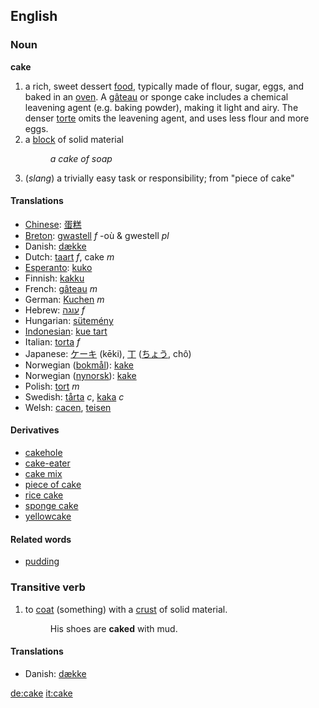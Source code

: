 ==English==
=== Noun ===
'''cake'''

#a rich, sweet dessert [[food]], typically made of flour, sugar, eggs, and baked in an [[oven]]. A [[gâteau]] or sponge cake includes a chemical leavening agent (e.g. baking powder), making it light and airy. The denser [[torte]] omits the leavening agent, and uses less flour and more eggs.
#a [[block]] of solid material
#:''a cake of soap''
#(''slang'') a trivially easy task or responsibility; from "piece of cake"

==== Translations ====
*[[Chinese]]: [[蛋糕]]
*[[Breton]]: [[gwastell]] ''f'' -où & gwestell ''pl''
* Danish: [[dække]]
*Dutch: [[taart]] ''f'', cake ''m''
*[[Esperanto]]: [[kuko]]
*Finnish: [[kakku]]
*French: [[gâteau]] ''m''
*German: [[Kuchen]] ''m''
*Hebrew: [[עוגה]] ''f''
*Hungarian: [[sütemény]]
*[[Indonesian]]: [[kue tart]]
*Italian: [[torta]] ''f''
*Japanese: [[ケーキ]] (kēki), [[丁]] ([[ちょう]], chô)
*Norwegian ([[bokmål]]): [[kake]]
*Norwegian ([[nynorsk]]): [[kake]]
*Polish: [[tort]] ''m''
*Swedish: [[tårta]] ''c'', [[kaka]] ''c''
*Welsh: [[cacen]], [[teisen]]

====Derivatives====
*[[cakehole]]
*[[cake-eater]]
*[[cake mix]]
*[[piece of cake]]
*[[rice cake]]
*[[sponge cake]]
*[[yellowcake]]

====Related words====
*[[pudding]]

===Transitive verb===

# to [[coat]] (something) with a [[crust]] of solid material.
#:His shoes are '''caked''' with mud.

====Translations====

* Danish: [[dække]]

[[de:cake]]
[[it:cake]]